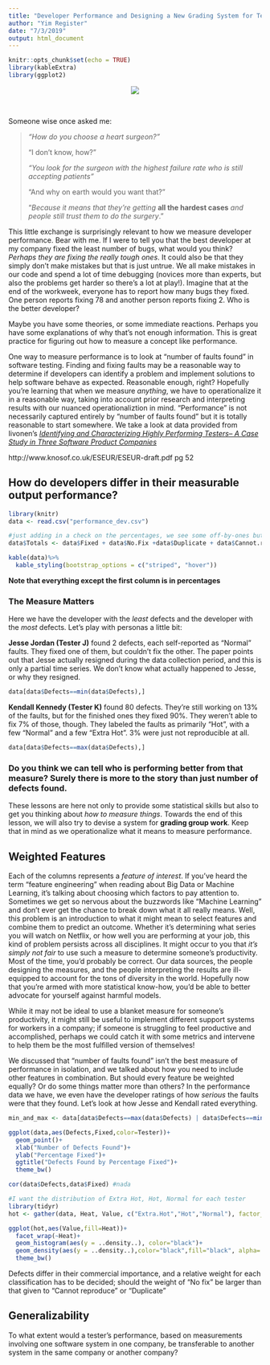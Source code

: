 ---
title: "Developer Performance and Designing a New Grading System for Teams"
author: "Yim Register"
date: "7/3/2019"
output: html_document
---

```{r setup, include=FALSE}
knitr::opts_chunk$set(echo = TRUE)
library(kableExtra)
library(ggplot2)
```
<center>
![](../bin/images/teamwork.svg)
</center><br>


Someone wise once asked me:

> *"How do you choose a heart surgeon?"*
>
> "I don't know, how?"
>
>*"You look for the surgeon with the highest failure rate who is still accepting patients"*
>
> "And why on earth would you want that?"
>
>"*Because it means that they're getting* **all the hardest cases** *and people still trust them to do the surgery*."

This little exchange is surprisingly relevant to how we measure developer performance. Bear with me. If I were to tell you that the best developer at my company fixed the least number of bugs, what would you think? *Perhaps they are fixing the really tough ones*. It could also be that they simply don't make mistakes but that is just untrue. We all make mistakes in our code and spend a lot of time debugging (novices more than experts, but also the problems get harder so there's a lot at play!). Imagine that at the end of the workweek, everyone has to report how many bugs they fixed. One person reports fixing 78 and another person reports fixing 2. Who is the better developer?

Maybe you have some theories, or some immediate reactions. Perhaps you have some explanations of why that's not enough information. This is great practice for figuring out how to measure a concept like performance. 

One way to measure performance is to look at "number of faults found" in software testing. Finding and fixing faults may be a reasonable way to determine if developers can identify a problem and implement solutions to help software behave as expected. Reasonable enough, right? Hopefully you're learning that when we measure *anything*, we have to operationalize it in a reasonable way, taking into account prior research and interpreting results with our nuanced operationaliztion in mind. "Performance" is not necessarily captured entirely by "number of faults found" but it is totally reasonable to start somewhere. We take a look at data provided from Iivonen's [*Identifying and Characterizing Highly Performing Testers– A Case Study in Three Software Product Companies*](http://www.soberit.hut.fi/espa/publications/MSc-Thesis-Iivonen-2009-10-30.pdf)


http://www.knosof.co.uk/ESEUR/ESEUR-draft.pdf pg 52


## How do developers differ in their measurable output performance?





```{r}
library(knitr)
data <- read.csv("performance_dev.csv")

#just adding in a check on the percentages, we see some off-by-ones but that's probably due to rounding
data$Totals <- data$Fixed + data$No.Fix +data$Duplicate + data$Cannot.reproduce

kable(data)%>%
  kable_styling(bootstrap_options = c("striped", "hover"))

```
**Note that everything except the first column is in percentages**


### The Measure Matters
Here we have the developer with the *least* defects and the developer with the *most* defects. Let's play with personas a little bit: 

**Jesse Jordan (Tester J)** found 2 defects, each self-reported as "Normal" faults. They fixed one of them, but couldn't fix the other. The paper points out that Jesse actually resigned during the data collection period, and this is only a partial time series. We don't know what actually happened to Jesse, or why they resigned.


```{r}

data[data$Defects==min(data$Defects),]
```

**Kendall Kennedy (Tester K)** found 80 defects. They're still working on 13% of the faults, but for the finished ones they fixed 90%. They weren't able to fix 7% of those, though. They labeled the faults as primarily "Hot", with a few "Normal" and a few "Extra Hot". 3% were just not reproducible at all.

```{r}
data[data$Defects==max(data$Defects),]

```
### Do you think we can tell who is performing better from that measure? Surely there is more to the story than just number of defects found. 

These lessons are here not only to provide some statistical skills but also to get you thinking about *how to measure things*. Towards the end of this lesson, we will also try to devise a system for **grading group work**. Keep that in mind as we operationalize what it means to measure performance.

## Weighted Features
Each of the columns represents a *feature of interest*. If you've heard the term "feature engineering" when reading about Big Data or Machine Learning, it's talking about choosing which factors to pay attention to. Sometimes we get so nervous about the buzzwords like "Machine Learning" and don't ever get the chance to break down what it all really means. Well, this problem is an introduction to what it might mean to select features and combine them to predict an outcome. Whether it's determining what series you will watch on Netflix, or how well you are performing at your job, this kind of problem persists across all disciplines. It might occur to you that *it's simply not fair* to use such a measure to determine someone's productivity. Most of the time, you'd probably be correct. Our data sources, the people designing the measures, and the people interpreting the results are ill-equipped to account for the tons of diversity in the world. Hopefully now that you're armed with more statistical know-how, you'd be able to better advocate for yourself against harmful models.

While it may not be ideal to use a blanket measure for someone's productivity, it might still be useful to implement different support systems for workers in a company; if someone is struggling to feel productive and accomplished, perhaps we could catch it with some metrics and intervene to help them be the most fulfilled version of themselves!

We discussed that "number of faults found" isn't the best measure of performance in isolation, and we talked about how you need to include other features in combination. But should every feature be weighted equally? Or do some things matter more than others? In the performance data we have, we even have the developer ratings of how *serious* the faults were that they found. Let's look at how Jesse and Kendall rated everything.

```{r fig.width=9}
min_and_max <- data[data$Defects==max(data$Defects) | data$Defects==min(data$Defects) ,] #an overly verbose way to do this

ggplot(data,aes(Defects,Fixed,color=Tester))+
  geom_point()+
  xlab("Number of Defects Found")+
  ylab("Percentage Fixed")+
  ggtitle("Defects Found by Percentage Fixed")+
  theme_bw()

cor(data$Defects,data$Fixed) #nada

#I want the distribution of Extra Hot, Hot, Normal for each tester
library(tidyr)
hot <- gather(data, Heat, Value, c("Extra.Hot","Hot","Normal"), factor_key=TRUE)

ggplot(hot,aes(Value,fill=Heat))+
  facet_wrap(~Heat)+
  geom_histogram(aes(y = ..density..), color="black")+
  geom_density(aes(y = ..density..),color="black",fill="black", alpha=.2,stat = 'density')+
  theme_bw()

```


Defects differ in their commercial importance, and a relative
weight for each classification has to be decided; should the weight of “No fix” be larger than
that given to “Cannot reproduce” or “Duplicate”

## Generalizability
To what extent would a tester’s performance, based on measurements involving one software
system in one company, be transferable to another system in the same company or another
company?


